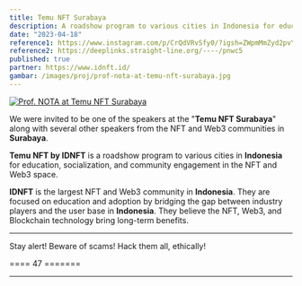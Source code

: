 ```yaml
---
title: Temu NFT Surabaya
description: A roadshow program to various cities in Indonesia for education, socialization, and community engagement in the NFT and Web3 space.
date: "2023-04-18"
reference1: https://www.instagram.com/p/CrQdVRvSfy0/?igsh=ZWpmMmZyd2pvYnFz&img_index=1
reference2: https://deeplinks.straight-line.org/----/pnwc5
published: true
partner: https://www.idnft.id/
gambar: /images/proj/prof-nota-at-temu-nft-surabaya.jpg
---
```


[![Prof. NOTA at Temu NFT Surabaya](/images/proj/prof-nota-at-temu-nft-surabaya.jpg)](/images/proj/prof-nota-at-temu-nft-surabaya.jpg "Prof. NOTA at Temu NFT Surabaya")

We were invited to be one of the speakers at the "**Temu NFT Surabaya**" along with several other speakers from the NFT and Web3 communities in **Surabaya**.

**Temu NFT by IDNFT** is a roadshow program to various cities in **Indonesia** for education, socialization, and community engagement in the NFT and Web3 space.

**IDNFT** is the largest NFT and Web3 community in **Indonesia**. They are focused on education and adoption by bridging the gap between industry players and the user base in **Indonesia**. They believe the NFT, Web3, and Blockchain technology bring long-term benefits.

<YouTube id="T94OWC5QDzU" />

---

Stay alert! Beware of scams! Hack them all, ethically!

==== 47 =======

---
